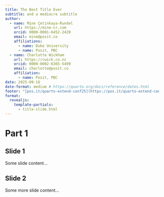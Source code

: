```yaml
---
title: The Best Title Ever
subtitle: and a mediocre subtitle
author:
  - name: Mine Çetinkaya-Rundel
    url: https://mine-cr.com
    orcid: 0000-0001-6452-2420
    email: mine@posit.co
    affiliations:
      - name: Duke University
      - name: Posit, PBC
  - name: Charlotte Wickham
    url: https://cwick.co.nz
    orcid: 0000-0002-6365-5499
    email: charlotte@posit.co
    affiliation:
      - name: Posit, PBC
date: 2025-09-16
date-format: medium # https://quarto.org/docs/reference/dates.html
footer: "[pos.it/quarto-extend-conf25](https://pos.it/quarto-extend-conf25)"
format: 
  revealjs:
    template-partials: 
      - title-slide.html
---
```


# Part 1

## Slide 1

Some slide content...

## Slide 2

Some more slide content...
